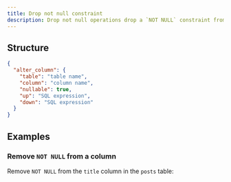 ```yaml
---
title: Drop not null constraint
description: Drop not null operations drop a `NOT NULL` constraint from a column.
---
```


## Structure

```json
{
  "alter_column": {
    "table": "table name",
    "column": "column name",
    "nullable": true,
    "up": "SQL expression",
    "down": "SQL expression"
  }
}
```

## Examples

### Remove `NOT NULL` from a column

Remove `NOT NULL` from the `title` column in the `posts` table:

<ExampleSnippet example="31_unset_not_null.yaml" languange="yaml" />
